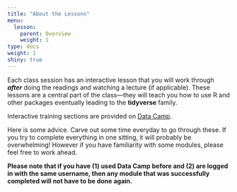 ```yaml
---
title: "About the Lessons"
menu:
  lesson:
    parent: Overview
    weight: 1
type: docs
weight: 1
shiny: true
---
```


Each class session has an interactive lesson that you will work through ***after*** doing the readings and watching a lecture (if applicable). These lessons are a central part of the class—they will teach you how to use R and other packages eventually leading to the **tidyverse** family.

Interactive training sections are provided on [Data Camp](https://www.datacamp.com/){target="_blank"}. 

Here is some advice. Carve out some time everyday to go through these. If you try to complete everything in one sitting, it will probably be overwhelming! However if you have familiarity with some modules, please feel free to work ahead.

**Please note that if you have (1) used Data Camp before and (2) are logged in with the same username, then any module that was successfully completed will not have to be done again.**


